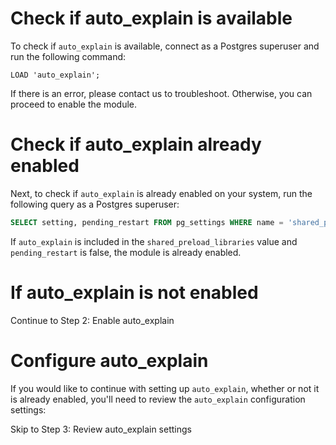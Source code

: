 
# Check if auto_explain is available

To check if `auto_explain` is available, connect as a Postgres superuser and run the following command:

```
LOAD 'auto_explain';
```

If there is an error, please contact us to troubleshoot. Otherwise, you can proceed to enable the module.


# Check if auto_explain already enabled

Next, to check if `auto_explain` is already enabled on your system, run the following
query as a Postgres superuser:

```sql
SELECT setting, pending_restart FROM pg_settings WHERE name = 'shared_preload_libraries';
```

If `auto_explain` is included in the `shared_preload_libraries` value and `pending_restart`
is false, the module is already enabled.


# If auto_explain is not enabled

<AutoExplainNotice />

<Link className="btn btn-success" to="02_enable_auto_explain">
   Continue to Step 2: Enable auto_explain
</Link>


# Configure auto_explain

If you would like to continue with setting up `auto_explain`, whether or not it is
already enabled, you'll need to review the `auto_explain` configuration settings:

<Link className="btn btn-success" to="03_review_settings">
   Skip to Step 3: Review auto_explain settings
</Link>
